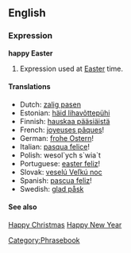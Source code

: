 ==English==
===Expression===
'''happy Easter'''<!-- capitalisation looks wrong -->

# Expression used at [[Easter]] time. 

====Translations====
*Dutch: [[zalig pasen]]
*Estonian: [[häid lihavõttepühi]]
*Finnish: [[hauskaa pääsiäistä]]
*French: [[joyeuses pâques]]!
*German: [[frohe Ostern]]!
*Italian: [[pasqua felice]]!
*Polish: wesol`ych s`wia`t
*Portuguese: [[easter feliz]]!
*Slovak: [[veselú Veľkú noc]]
*Spanish: [[pascua feliz]]!
*Swedish: [[glad påsk]]

====See also====
[[Happy Christmas]]
[[Happy New Year]]

[[Category:Phrasebook]]